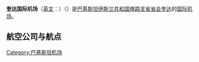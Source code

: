 {{Infobox Airport 
| airport_name = <center>奎达国际机场<br><small>{{lang|en|Quetta International Airport}}</small></center>
| photo        = Queeta-Airport-40227.JPG
| caption      = 
| IATA         = UET
| ICAO         = OPQT
| type         = [[民用航空|民用]]
| owner        = 
| run by       = [[巴基斯坦民用航空管理局|巴基斯坦民用航空管理局]]
| city         = [[巴基斯坦|巴基斯坦]][[奎达|奎达]]
| location     = [[俾路支省|俾路支省]]奎达
| elevation    = 1,605米
| coordinates  = {{Coord|30|15|05|N|66|56|16|E|type:airport|display=inline,title}}
| website      = 
| metric-elev  = 
| metric-rwy   = 
| r1-number    = 13/31
| r1-length-f  = 12,000
| r1-length-m  = 3,658
| r1-surface   = [[瀝青|瀝青]]
| r2-number    = 13R/31L
| r2-length-f  = 11,970
| r2-length-m  = 3,648
| r2-surface   = [[瀝青|瀝青]]
| stat-year    = 
| stat1-header = 
| stat1-data   = 
| stat2-header = 
| stat2-data   = 
| footnotes    = 
}}

'''奎达国际机场'''（[[英文|英文]]：'''{{lang|en|Quetta International Airport}}'''）（{{airport codes|UET|OPQT}}）是[[巴基斯坦伊斯兰共和国|巴基斯坦伊斯兰共和国]][[俾路支省|俾路支省]][[首府|省会]][[奎达|奎达]]的[[国际机场|国际]][[机场|机场]]。

== 航空公司与航点 ==
{{Airport-dest-list
|[[巴基斯坦国际航空|巴基斯坦国际航空]]| 德拉伊斯梅尔汗、瓜达尔、伊斯兰堡、卡拉奇、拉合尔、白沙瓦、图尔伯德、佐布<br>'''季节性''':吉达
|[[沙赫航空|沙赫航空]]| 伊斯兰堡、拉合尔
|[[因达斯航空|因达斯航空]]| 卡拉奇、拉合尔、伊斯兰堡
|[[迪拜航空|迪拜航空]]| 迪拜
|[[阿拉伯航空|阿拉伯航空]]| 沙迦
}}

{{airport-stub}}
{{巴基斯坦小作品}}
{{DEFAULTSORT: Quetta}}
[[Category:巴基斯坦机场|Category:巴基斯坦机场]]